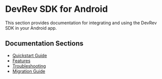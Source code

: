 # DevRev SDK for Android

This section provides documentation for integrating and using the DevRev SDK in your Android app.

## Documentation Sections

- [Quickstart Guide](./quickstart)
- [Features](./features)
- [Troubleshooting](./troubleshooting)
- [Migration Guide](./migration-guide)
